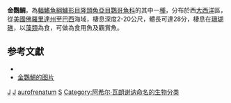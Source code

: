 {{Speciesbox
| genus = Sparisoma
| species = aurofrenatum
| status = LC
| status_system = iucn3.1
| image = Sparisoma aurofrenatum - pone.0010676.g132.png
| image_caption = 金鸚鯛
| authority = [[Achille_Valenciennes|Valenciennes]], 1840
| synonyms = *''Scarus aurofrenatus''<br /><small>Valenciennes, 1840</small>
*''Scarus distinctus''<br /><small>Valenciennes, 1840</small>
*''Sparisoma distinctum''<br /><small>Poey, 1861</small>
}}

'''金鸚鯛'''，為[[輻鰭魚綱|輻鰭魚綱]][[鱸形目|鱸形目]][[隆頭魚亞目|隆頭魚亞目]][[鸚哥魚科|鸚哥魚科]]的其中一[[種|種]]，分布於西[[大西洋|大西洋]]區，從[[美國|美國]][[佛羅里達州|佛羅里達州]]至[[巴西|巴西]]海域，棲息深度2-20公尺，體長可達28分，棲息在[[珊瑚礁|珊瑚礁]]，以[[藻類|藻類]]為食，可做為食用魚及觀賞魚。

== 参考文獻 ==
*{{FishBase_species|genus=Sparisoma|species=aurofrenatum|year=2012|month=7}}
* [https://www.diverosa.com/Bonaire/BON-034%20Redband%20parrotfish,%20initial%20phase,%20Sparisoma%20aurofrenatum.jpg 金鸚鯛的图片] {{Wayback|url=https://www.diverosa.com/Bonaire/BON-034%20Redband%20parrotfish,%20initial%20phase,%20Sparisoma%20aurofrenatum.jpg |date=20160828083920 }}

{{taxonbar}}

[[Category:食用魚|J]]
[[Category:觀賞魚|J]]
[[Category:鸚鯛屬|aurofrenatum]]
[[Category:1840年描述的魚類|S]]
[[Category:阿希尔·瓦朗谢讷命名的生物分类|Category:阿希尔·瓦朗谢讷命名的生物分类]]


{{鱸形目小作品}}